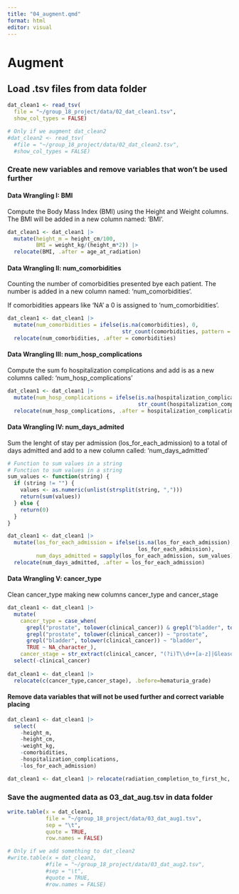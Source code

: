 ```yaml
---
title: "04_augment.qmd"
format: html
editor: visual
---
```


# Augment

## Load .tsv files from data folder

```r
dat_clean1 <- read_tsv(
  file = "~/group_18_project/data/02_dat_clean1.tsv",
  show_col_types = FALSE)

# Only if we augment dat_clean2
#dat_clean2 <- read_tsv(
  #file = "~/group_18_project/data/02_dat_clean2.tsv",
  #show_col_types = FALSE)
```

### Create new variables and remove variables that won't be used further

#### Data Wrangling I: BMI

Compute the Body Mass Index (BMI) using the Height and Weight columns. The BMI will be added in a new column named: 'BMI'.

```r
dat_clean1 <- dat_clean1 |>     
  mutate(height_m = height_cm/100,     
         BMI = weight_kg/(height_m*2)) |>          
  relocate(BMI, .after = age_at_radiation) 
```

#### Data Wrangling II: num_comorbidities

Counting the number of comorbidities presented bye each patient. The number is added in a new column named: 'num_comorbidities'.

If comorbidities appears like 'NA' a 0 is assigned to 'num_comorbidities'.

```r
dat_clean1 <- dat_clean1 |>     
  mutate(num_comorbidities = ifelse(is.na(comorbidities), 0,                      
                                    str_count(comorbidities, pattern = ",") + 1)) |>
  relocate(num_comorbidities, .after = comorbidities) 
```

#### Data Wrangling III: num_hosp_complications

Compute the sum fo hospitalization complications and add is as a new columns called: 'num_hosp_complications'

```r
dat_clean1 <- dat_clean1 |>   
  mutate(num_hosp_complications = ifelse(is.na(hospitalization_complications), 0,     
                                         str_count(hospitalization_complications, pattern = ",") + 1)) |>        
  relocate(num_hosp_complications, .after = hospitalization_complications) 
```

#### Data Wrangling IV: num_days_admited

Sum the lenght of stay per admission (los_for_each_admission) to a total of days admitted and add to a new column called: 'num_days_admitted'

```r
# Function to sum values in a string  
# Function to sum values in a string
sum_values <- function(string) {
  if (string != "") {
    values <- as.numeric(unlist(strsplit(string, ",")))
    return(sum(values))
  } else {
    return(0)
  }
}

dat_clean1 <- dat_clean1 |>       
  mutate(los_for_each_admission = ifelse(is.na(los_for_each_admission), 0,        
                                         los_for_each_admission),     
         num_days_admitted = sapply(los_for_each_admission, sum_values)) |>     
  relocate(num_days_admitted, .after = los_for_each_admission) 
```

#### Data Wrangling V: cancer_type

Clean cancer_type making new columns cancer_type and cancer_stage

```r

dat_clean1 <- dat_clean1 |>
  mutate(
    cancer_type = case_when(
      grepl("prostate", tolower(clinical_cancer)) & grepl("bladder", tolower(clinical_cancer)) ~ "both",
      grepl("prostate", tolower(clinical_cancer)) ~ "prostate",
      grepl("bladder", tolower(clinical_cancer)) ~ "bladder",
      TRUE ~ NA_character_),
    cancer_stage = str_extract(clinical_cancer, "(?i)T\\d++[a-z]|Gleason \\d+")) |>
  select(-clinical_cancer)
  
dat_clean1 <- dat_clean1 |>  
  relocate(c(cancer_type,cancer_stage), .before=hematuria_grade)
```

#### Remove data variables that will not be used further and correct variable placing

```r
dat_clean1 <- dat_clean1 |>   
  select(
    -height_m,      
    -height_cm,    
    -weight_kg,     
    -comorbidities,     
    -hospitalization_complications,    
    -los_for_each_admission)  

dat_clean1 <- dat_clean1 |> relocate(radiation_completion_to_first_hc, .after = radiation_duration) 
```

### Save the augmented data as 03_dat_aug.tsv in data folder

```r

write.table(x = dat_clean1,
            file = "~/group_18_project/data/03_dat_aug1.tsv", 
            sep = "\t", 
            quote = TRUE,
            row.names = FALSE)

# Only if we add something to dat_clean2
#write.table(x = dat_clean2,
            #file = "~/group_18_project/data/03_dat_aug2.tsv", 
            #sep = "\t", 
            #quote = TRUE,
            #row.names = FALSE)
```
